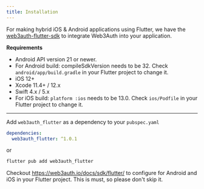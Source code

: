 ```yaml
---
title: Installation
---
```


For making hybrid iOS & Android applications using Flutter, we have the [web3auth-flutter-sdk](https://github.com/Web3Auth/web3auth-flutter-sdk) to
integrate Web3Auth into your application.

**Requirements**

- Android API version 21 or newer.
- For Android build: compileSdkVersion needs to be 32. Check `android/app/build.gradle` in your Flutter project to change it.
- iOS 12+
- Xcode 11.4+ / 12.x
- Swift 4.x / 5.x
- For iOS build: `platform :ios` needs to be 13.0. Check `ios/Podfile` in your Flutter project to change it.

---

Add `web3auth_flutter` as a dependency to your `pubspec.yaml`

```yaml
dependencies:
  web3auth_flutter: ^1.0.1
```

or

```sh
flutter pub add web3auth_flutter
```

Checkout https://web3auth.io/docs/sdk/flutter/ to configure for Android and iOS in your Flutter project. This is must, so please don't skip it.
